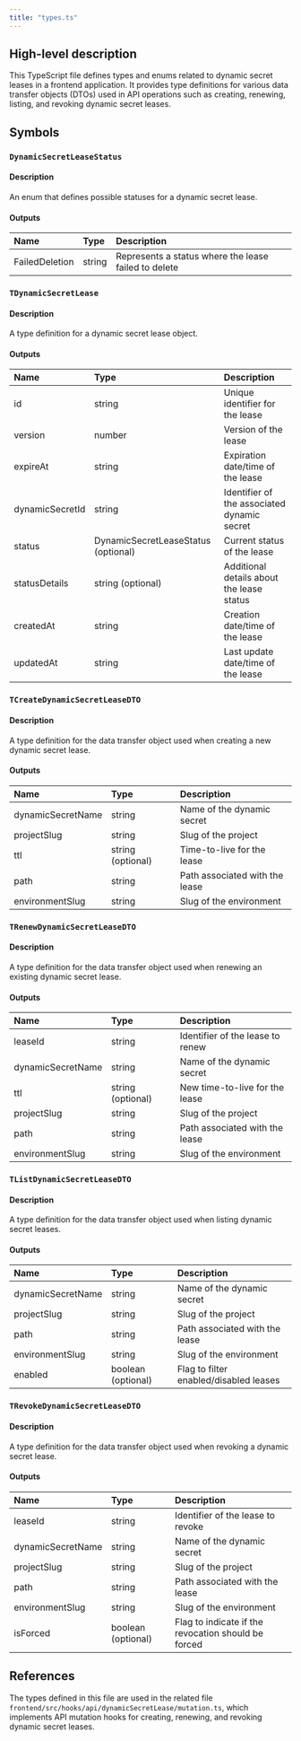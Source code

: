 ```yaml
---
title: "types.ts"
---
```


## High-level description
This TypeScript file defines types and enums related to dynamic secret leases in a frontend application. It provides type definitions for various data transfer objects (DTOs) used in API operations such as creating, renewing, listing, and revoking dynamic secret leases.

## Symbols

### `DynamicSecretLeaseStatus`
#### Description
An enum that defines possible statuses for a dynamic secret lease.

#### Outputs
| Name | Type | Description |
|:-----|:-----|:------------|
| FailedDeletion | string | Represents a status where the lease failed to delete |

### `TDynamicSecretLease`
#### Description
A type definition for a dynamic secret lease object.

#### Outputs
| Name | Type | Description |
|:-----|:-----|:------------|
| id | string | Unique identifier for the lease |
| version | number | Version of the lease |
| expireAt | string | Expiration date/time of the lease |
| dynamicSecretId | string | Identifier of the associated dynamic secret |
| status | DynamicSecretLeaseStatus (optional) | Current status of the lease |
| statusDetails | string (optional) | Additional details about the lease status |
| createdAt | string | Creation date/time of the lease |
| updatedAt | string | Last update date/time of the lease |

### `TCreateDynamicSecretLeaseDTO`
#### Description
A type definition for the data transfer object used when creating a new dynamic secret lease.

#### Outputs
| Name | Type | Description |
|:-----|:-----|:------------|
| dynamicSecretName | string | Name of the dynamic secret |
| projectSlug | string | Slug of the project |
| ttl | string (optional) | Time-to-live for the lease |
| path | string | Path associated with the lease |
| environmentSlug | string | Slug of the environment |

### `TRenewDynamicSecretLeaseDTO`
#### Description
A type definition for the data transfer object used when renewing an existing dynamic secret lease.

#### Outputs
| Name | Type | Description |
|:-----|:-----|:------------|
| leaseId | string | Identifier of the lease to renew |
| dynamicSecretName | string | Name of the dynamic secret |
| ttl | string (optional) | New time-to-live for the lease |
| projectSlug | string | Slug of the project |
| path | string | Path associated with the lease |
| environmentSlug | string | Slug of the environment |

### `TListDynamicSecretLeaseDTO`
#### Description
A type definition for the data transfer object used when listing dynamic secret leases.

#### Outputs
| Name | Type | Description |
|:-----|:-----|:------------|
| dynamicSecretName | string | Name of the dynamic secret |
| projectSlug | string | Slug of the project |
| path | string | Path associated with the lease |
| environmentSlug | string | Slug of the environment |
| enabled | boolean (optional) | Flag to filter enabled/disabled leases |

### `TRevokeDynamicSecretLeaseDTO`
#### Description
A type definition for the data transfer object used when revoking a dynamic secret lease.

#### Outputs
| Name | Type | Description |
|:-----|:-----|:------------|
| leaseId | string | Identifier of the lease to revoke |
| dynamicSecretName | string | Name of the dynamic secret |
| projectSlug | string | Slug of the project |
| path | string | Path associated with the lease |
| environmentSlug | string | Slug of the environment |
| isForced | boolean (optional) | Flag to indicate if the revocation should be forced |

## References
The types defined in this file are used in the related file `frontend/src/hooks/api/dynamicSecretLease/mutation.ts`, which implements API mutation hooks for creating, renewing, and revoking dynamic secret leases.
